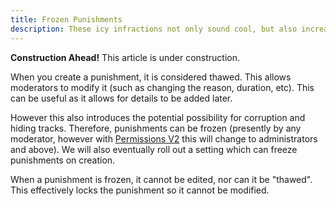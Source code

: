 ```yaml
---
title: Frozen Punishments
description: These icy infractions not only sound cool, but also increase accountability!
---
```


<Callout type="warning"> 

<b>Construction Ahead!</b>
This article is under construction.

</Callout>

When you create a punishment, it is considered thawed. This allows moderators to modify it (such as changing the reason, duration, etc). This can be useful as it allows for details to be added later.

However this also introduces the potential possibility for corruption and hiding tracks. Therefore, punishments can be frozen (presently by any moderator, however with [Permissions V2](/docs/concepts/PermissionsV2) this will change to administrators and above). We will also eventually roll out a setting which can freeze punishments on creation.

When a punishment is frozen, it cannot be edited, nor can it be "thawed". This effectively locks the punishment so it cannot be modified.